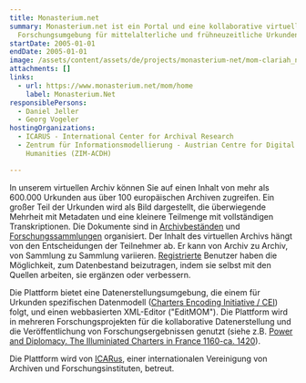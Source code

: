 ```yaml
---
title: Monasterium.net
summary: Monasterium.net ist ein Portal und eine kollaborative virtuelle
  Forschungsumgebung für mittelalterliche und frühneuzeitliche Urkunden.
startDate: 2005-01-01
endDate: 2005-01-01
image: /assets/content/assets/de/projects/monasterium-net/mom-clariah_neu.png
attachments: []
links:
  - url: https://www.monasterium.net/mom/home
    label: Monasterium.Net
responsiblePersons:
  - Daniel Jeller
  - Georg Vogeler
hostingOrganizations:
  - ICARUS - International Center for Archival Research
  - Zentrum für Informationsmodellierung - Austrian Centre for Digital
    Humanities (ZIM-ACDH)

---
```

In unserem virtuellen Archiv können Sie auf einen Inhalt von mehr als 600.000 Urkunden aus über 100 europäischen Archiven zugreifen. Ein großer Teil der Urkunden wird als Bild dargestellt, die überwiegende Mehrheit mit Metadaten und eine kleinere Teilmenge mit vollständigen Transkriptionen.
Die Dokumente sind in [Archivbeständen](https://www.monasterium.net/mom/fonds) und [Forschungssammlungen](https://www.monasterium.net/mom/collections) organisiert. Der Inhalt des virtuellen Archivs hängt von den Entscheidungen der Teilnehmer ab. Er kann von Archiv zu Archiv, von Sammlung zu Sammlung variieren. [Registrierte](http://www.monasterium.net/mom/registration) Benutzer haben die Möglichkeit, zum Datenbestand beizutragen, indem sie selbst mit den Quellen arbeiten, sie ergänzen oder verbessern.

Die Plattform bietet eine Datenerstellungsumgebung, die einem für Urkunden spezifischen Datenmodell ([Charters Encoding Initiative / CEI](http://www.cei.lmu.de/)) folgt, und einen webbasierten XML-Editor ("EditMOM"). Die Plattform wird in mehreren Forschungsprojekten für die kollaborative Datenerstellung und die Veröffentlichung von Forschungsergebnissen genutzt (siehe z.B. [Power and Diplomacy. The Illuminiated Charters in France 1160-ca. 1420](https://digital-humanities.at/en/dha/s-project/power-and-diplomacy-illuminated-charter-france-1160-ca-1420)).

Die Plattform wird von [ICARus](https://www.icar-us.eu/), einer internationalen Vereinigung von Archiven und Forschungsinstituten, betreut.
